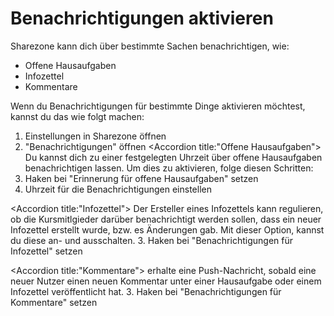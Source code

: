 # Benachrichtigungen aktivieren

Sharezone kann dich über bestimmte Sachen benachrichtigen, wie:

- Offene Hausaufgaben
- Infozettel
- Kommentare

Wenn du Benachrichtigungen für bestimmte Dinge aktivieren möchtest, kannst du das wie folgt machen:

1. Einstellungen in Sharezone öffnen
2. "Benachrichtigungen" öffnen
<Accordion title:"Offene Hausaufgaben">
Du kannst dich zu einer festgelegten Uhrzeit über offene Hausaufgaben benachrichtigen lassen.
Um dies zu aktivieren, folge diesen Schritten:
3. Haken bei "Erinnerung für offene Hausaufgaben" setzen
4. Uhrzeit für die Benachrichtigungen einstellen
</Accordion>

<Accordion title:"Infozettel">
<Info>Der Ersteller eines Infozettels kann regulieren, ob die Kursmitlgieder darüber benachrichtigt werden sollen, dass ein neuer Infozettel erstellt wurde,
bzw. es Änderungen gab.
Mit dieser Option, kannst du diese an- und ausschalten.</Info>
3. Haken bei "Benachrichtigungen für Infozettel" setzen
</Accordion>

<Accordion title:"Kommentare">
<Info>erhalte eine Push-Nachricht, sobald eine neuer Nutzer einen neuen Kommentar unter einer Hausaufgabe oder einem Infozettel veröffentlicht hat.</Info>
3. Haken bei "Benachrichtigungen für Kommentare" setzen
</Accordion>